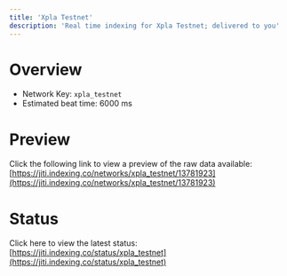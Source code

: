 ```yaml
---
title: 'Xpla Testnet'
description: 'Real time indexing for Xpla Testnet; delivered to you'
---
```


# Overview
- Network Key: `xpla_testnet`
- Estimated beat time: 6000 ms

# Preview
Click the following link to view a preview of the raw data available: [https://jiti.indexing.co/networks/xpla_testnet/13781923](https://jiti.indexing.co/networks/xpla_testnet/13781923)

# Status
Click here to view the latest status: [https://jiti.indexing.co/status/xpla_testnet](https://jiti.indexing.co/status/xpla_testnet)
